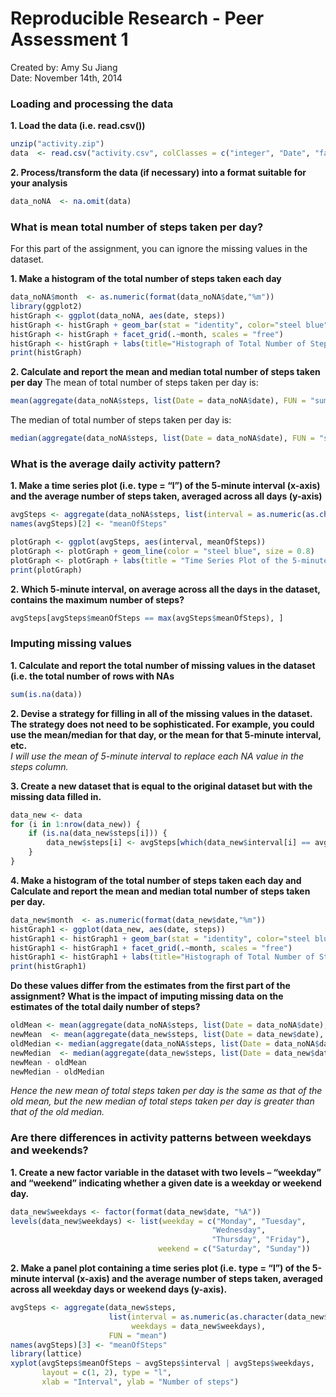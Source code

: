 Reproducible Research - Peer Assessment 1
==========================================
Created by: Amy Su Jiang  
Date: November 14th, 2014  

### Loading and processing the data

__1. Load the data (i.e. read.csv())__
```r
unzip("activity.zip")
data  <- read.csv("activity.csv", colClasses = c("integer", "Date", "factor"))
```
  
__2. Process/transform the data (if necessary) into a format suitable for your analysis__
```r
data_noNA  <- na.omit(data)
```

### What is mean total number of steps taken per day?  
For this part of the assignment, you can ignore the missing values in the dataset.  
  
__1. Make a histogram of the total number of steps taken each day__
```r
data_noNA$month  <- as.numeric(format(data_noNA$date,"%m"))
library(ggplot2)
histGraph <- ggplot(data_noNA, aes(date, steps))
histGraph <- histGraph + geom_bar(stat = "identity", color="steel blue", fill="steel blue", width = 0.7)
histGraph <- histGraph + facet_grid(.~month, scales = "free")
histGraph <- histGraph + labs(title="Histograph of Total Number of Steps Taken Each Day\n")
print(histGraph)
```
  
__2. Calculate and report the mean and median total number of steps taken per day__
The mean of total number of steps taken per day is:  
```r
mean(aggregate(data_noNA$steps, list(Date = data_noNA$date), FUN = "sum")$x)
```
  
The median of total number of steps taken per day is:  
```r
median(aggregate(data_noNA$steps, list(Date = data_noNA$date), FUN = "sum")$x)
```
  
### What is the average daily activity pattern?    
__1. Make a time series plot (i.e. type = "l") of the 5-minute interval (x-axis) and the average number of steps taken, averaged across all days (y-axis)__
```r
avgSteps <- aggregate(data_noNA$steps, list(interval = as.numeric(as.character(data_noNA$interval))), FUN = "mean")
names(avgSteps)[2] <- "meanOfSteps"

plotGraph <- ggplot(avgSteps, aes(interval, meanOfSteps))
plotGraph <- plotGraph + geom_line(color = "steel blue", size = 0.8)
plotGraph <- plotGraph + labs(title = "Time Series Plot of the 5-minute Interval\n")
print(plotGraph)
```
  
__2. Which 5-minute interval, on average across all the days in the dataset, contains the maximum number of steps?__ 
```r
avgSteps[avgSteps$meanOfSteps == max(avgSteps$meanOfSteps), ]
```

  
### Imputing missing values
__1. Calculate and report the total number of missing values in the dataset (i.e. the total number of rows with NAs__
```r
sum(is.na(data))
```
  
__2. Devise a strategy for filling in all of the missing values in the dataset. The strategy does not need to be sophisticated. For example, you could use the mean/median for that day, or the mean for that 5-minute interval, etc.__   
_I will use the mean of 5-minute interval to replace each NA value in the steps column._
  
__3. Create a new dataset that is equal to the original dataset but with the missing data filled in.__
```r
data_new <- data 
for (i in 1:nrow(data_new)) {
    if (is.na(data_new$steps[i])) {
        data_new$steps[i] <- avgSteps[which(data_new$interval[i] == avgSteps$interval), ]$meanOfSteps
    }
}
```
  
__4. Make a histogram of the total number of steps taken each day and Calculate and report the mean and median total number of steps taken per day. __
```r
data_new$month  <- as.numeric(format(data_new$date,"%m"))
histGraph1 <- ggplot(data_new, aes(date, steps))
histGraph1 <- histGraph1 + geom_bar(stat = "identity", color="steel blue", fill="steel blue", width = 0.7)
histGraph1 <- histGraph1 + facet_grid(.~month, scales = "free")
histGraph1 <- histGraph1 + labs(title="Histograph of Total Number of Steps Taken Each Day \n(No Missing Values)\n")
print(histGraph1)
```
  
__Do these values differ from the estimates from the first part of the assignment? What is the impact of imputing missing data on the estimates of the total daily number of steps?__
```r
oldMean <- mean(aggregate(data_noNA$steps, list(Date = data_noNA$date), FUN = "sum")$x)
newMean  <- mean(aggregate(data_new$steps, list(Date = data_new$date), FUN = "sum")$x)
oldMedian <- median(aggregate(data_noNA$steps, list(Date = data_noNA$date), FUN = "sum")$x)
newMedian  <- median(aggregate(data_new$steps, list(Date = data_new$date), FUN = "sum")$x)
newMean - oldMean
newMedian - oldMedian
```    
_Hence the new mean of total steps taken per day is the same as that of the old mean, but the new median of total steps taken per day is greater than that of the old median._  

  
### Are there differences in activity patterns between weekdays and weekends?  
__1. Create a new factor variable in the dataset with two levels -- "weekday" and "weekend" indicating whether a given date is a weekday or weekend day.__
```r
data_new$weekdays <- factor(format(data_new$date, "%A"))
levels(data_new$weekdays) <- list(weekday = c("Monday", "Tuesday",
                                             "Wednesday", 
                                             "Thursday", "Friday"),
                                 weekend = c("Saturday", "Sunday"))
```
  
__2. Make a panel plot containing a time series plot (i.e. type = "l") of the 5-minute interval (x-axis) and the average number of steps taken, averaged across all weekday days or weekend days (y-axis).__
```r
avgSteps <- aggregate(data_new$steps, 
                      list(interval = as.numeric(as.character(data_new$interval)), 
                           weekdays = data_new$weekdays),
                      FUN = "mean")
names(avgSteps)[3] <- "meanOfSteps"
library(lattice)
xyplot(avgSteps$meanOfSteps ~ avgSteps$interval | avgSteps$weekdays,
       layout = c(1, 2), type = "l", 
       xlab = "Interval", ylab = "Number of steps")
```